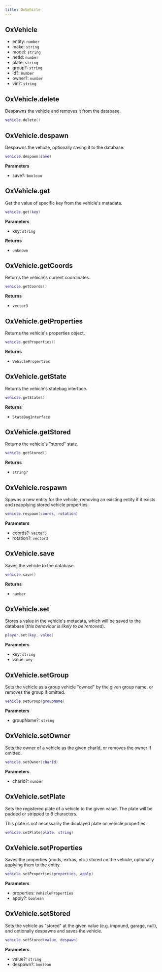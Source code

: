 ```yaml
---
title: OxVehicle
---
```


## OxVehicle

- entity: `number`
- make: `string`
- model: `string`
- netId: `number`
- plate: `string`
- group?: `string`
- id?: `number`
- owner?: `number`
- vin?: `string`

## OxVehicle.delete

Despawns the vehicle and removes it from the database.

```lua
vehicle.delete()
```


## OxVehicle.despawn

Despawns the vehicle, optionally saving it to the database.

```lua
vehicle.despawn(save)
```

**Parameters**

- save?: `boolean`


## OxVehicle.get

Get the value of specific key from the vehicle's metadata.

```lua
vehicle.get(key)
```

**Parameters**

- key: `string`

**Returns**

- `unknown`


## OxVehicle.getCoords

Returns the vehicle's current coordinates.

```lua
vehicle.getCoords()
```

**Returns**

- `vector3`

## OxVehicle.getProperties

Returns the vehicle's properties object.

```lua
vehicle.getProperties()
```

**Returns**

- `VehicleProperties`



## OxVehicle.getState

Returns the vehicle's statebag interface.

```lua
vehicle.getState()
```

**Returns**

- `StateBagInterface`


## OxVehicle.getStored

Returns the vehicle's "stored" state.

```lua
vehicle.getStored()
```

**Returns**

- `string?`


## OxVehicle.respawn

Spawns a new entity for the vehicle, removing an existing entity if it exists and reapplying stored vehicle properties.

```lua
vehicle.respawn(coords, rotation)
```

**Parameters**

- coords?: `vector3`
- rotation?: `vector3`


## OxVehicle.save

Saves the vehicle to the database.

```lua
vehicle.save()
```

**Returns**

- `number`


## OxVehicle.set

Stores a value in the vehicle's metadata, which will be saved to the database (_this behaviour is likely to be removed_).

```lua
player.set(key, value)
```

**Parameters**

- key: `string`
- value: `any`


## OxVehicle.setGroup

Sets the vehicle as a group vehicle "owned" by the given group name, or removes the group if omitted.

```lua
vehicle.setGroup(groupName)
```

**Parameters**

- groupName?: `string`


## OxVehicle.setOwner

Sets the owner of a vehicle as the given charId, or removes the owner if omitted.

```lua
vehicle.setOwner(charId)
```

**Parameters**

- charId?: `number`


## OxVehicle.setPlate

Sets the registered plate of a vehicle to the given value. The plate will be padded or stripped to 8 characters.

This plate is not necessarily the displayed plate on vehicle properties.

```lua
vehicle.setPlate(plate: string)
```


## OxVehicle.setProperties

Saves the properties (mods, extras, etc.) stored on the vehicle, optionally applying them to the entity.

```lua
vehicle.setProperties(properties, apply)
```

**Parameters**

- properties: `VehicleProperties`
- apply?: `boolean`


## OxVehicle.setStored

Sets the vehicle as "stored" at the given value (e.g. impound, garage, null), and optionally despawns and saves the vehicle.

```lua
vehicle.setStored(value, despawn)
```

**Parameters**

- value?: `string`
- despawn?: `boolean`